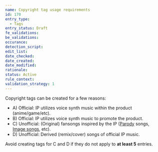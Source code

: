 ```yaml
---
name: Copyright tag usage requirements
id: 170
entry_type:
  - Tags
entry_status: Draft
fe_validations:
be_validations:
occurance:
detection_script:
edit_list:
date_checked:
date_created:
date_modified:
rationale:
status: Active
rule_context:
validation_strategy: 1
---
```


Copyright tags can be created for a few reasons:

- A) Official: IP utilizes voice synth music within the product (anime/game/etc).
- B) Official: IP utilizes voice synth music to promote the product.
- C) Unofficial: (Original) fansongs inspired by the IP ([Parody](https://vocadb.net/T/330) songs, [Image songs](https://vocadb.net/T/7989), etc).
- D) Unofficial: Derived (remix/cover) songs of official IP music.

Avoid creating tags for C and D if they do not apply to **at least 5** entries.